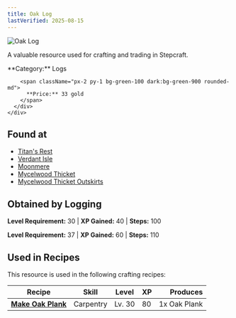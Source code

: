 ```yaml
---
title: Oak Log
lastVerified: 2025-08-15
---
```


<div className="flex items-start gap-6 mb-8">
  <div className="flex-shrink-0">
    <img src="/assets/resources/woodcutting/oak_log.png" alt="Oak Log" className="w-24 h-24 border rounded-lg" />
  </div>
  <div className="flex-1">
    <div className="space-y-2">
      <p className="text-lg text-muted-foreground">A valuable resource used for crafting and trading in Stepcraft.</p>
      <div className="flex flex-wrap gap-4 text-sm">
        <span className="px-2 py-1 bg-blue-100 dark:bg-blue-900 rounded-md">
          **Category:** Logs
        </span>
        
        <span className="px-2 py-1 bg-green-100 dark:bg-green-900 rounded-md">
          **Price:** 33 gold
        </span>
      </div>
    </div>
  </div>
</div>

## Found at

- [Titan's Rest](/docs/map/individual/titans_rest)
- [Verdant Isle](/docs/map/individual/verdant_isle)
- [Moonmere](/docs/map/individual/moonmere)
- [Mycelwood Thicket](/docs/map/individual/mycelwood_thicket)
- [Mycelwood Thicket Outskirts](/docs/map/individual/mycelwood_thicket_outskirts)

## Obtained by Logging

**Level Requirement:** 30 | **XP Gained:** 40 | **Steps:** 100


**Level Requirement:** 37 | **XP Gained:** 60 | **Steps:** 110



## Used in Recipes

This resource is used in the following crafting recipes:

| Recipe | Skill | Level | XP | Produces |
|--------|-------|-------|----|---------:|
| **[Make Oak Plank](/docs/resources/individual/oak_plank)** | Carpentry | Lv. 30 | 80 | 1x Oak Plank |
